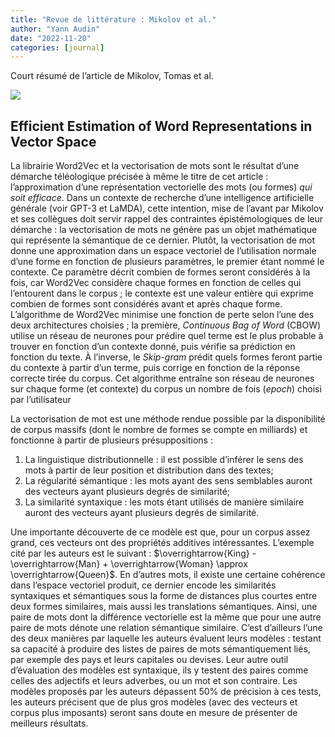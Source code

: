 ```yaml
---
title: "Revue de littérature : Mikolov et al."
author: "Yann Audin"
date: "2022-11-20"
categories: [journal]
---
```


Court résumé de l'article de Mikolov, Tomas et al.

![](anthalgo.jpg)

## Efficient Estimation of Word Representations in Vector Space

La librairie Word2Vec et la vectorisation de mots sont le résultat d'une démarche téléologique précisée à même le titre de cet article : l'approximation d'une représentation vectorielle des mots (ou formes) *qui soit efficace*. 
Dans un contexte de recherche d'une intelligence artificielle générale (voir GPT-3 et LaMDA), cette intention, mise de l'avant par Mikolov et ses collègues doit servir rappel des contraintes épistémologiques de leur démarche : la vectorisation de mots ne génère pas un objet mathématique qui représente la sémantique de ce dernier. 
Plutôt, la vectorisation de mot donne une approximation dans un espace vectoriel de l'utilisation normale d'une forme en fonction de plusieurs paramètres, le premier étant nommé le contexte.
Ce paramètre décrit combien de formes seront considérés à la fois, car Word2Vec considère chaque formes en fonction de celles qui l'entourent dans le corpus ; le contexte est une valeur entière qui exprime combien de formes sont considérés avant et après chaque forme. 
L'algorithme de Word2Vec minimise une fonction de perte selon l'une des deux architectures choisies ; la première, *Continuous Bag of Word* (CBOW) utilise un réseau de neurones pour prédire quel terme est le plus probable à trouver en fonction d'un contexte donné, puis vérifie sa prédiction en fonction du texte. 
À l'inverse, le *Skip-gram* prédit quels formes feront partie du contexte à partir d'un terme, puis corrige en fonction de la réponse correcte tirée du corpus. 
Cet algorithme entraîne son réseau de neurones sur chaque forme (et contexte) du corpus un nombre de fois (*epoch*) choisi par l'utilisateur

La vectorisation de mot est une méthode rendue possible par la disponibilité de corpus massifs (dont le nombre de formes se compte en milliards) et fonctionne à partir de plusieurs présuppositions : 

1. La linguistique distributionnelle : il est possible d'inférer le sens des mots à partir de leur position et distribution dans des textes;
2. La régularité sémantique : les mots ayant des sens semblables auront des vecteurs ayant plusieurs degrés de similarité;
3. La similarité syntaxique : les mots étant utilisés de manière similaire auront des vecteurs ayant plusieurs degrés de similarité.

Une importante découverte de ce modèle est que, pour un corpus assez grand, ces vecteurs ont des propriétés additives intéressantes.
L'exemple cité par les auteurs est le suivant : $\overrightarrow{King} - \overrightarrow{Man} + \overrightarrow{Woman} \approx \overrightarrow{Queen}$.
En d'autres mots, il existe une certaine cohérence dans l'espace vectoriel produit, ce dernier encode les similarités syntaxiques et sémantiques sous la forme de distances plus courtes entre deux formes similaires, mais aussi les translations sémantiques.
Ainsi, une paire de mots dont la différence vectorielle est la même que pour une autre paire de mots dénote une relation sémantique similaire. 
C'est d'ailleurs l'une des deux manières par laquelle les auteurs évaluent leurs modèles : testant sa capacité à produire des listes de paires de mots sémantiquement liés, par exemple des pays et leurs capitales ou devises.
Leur autre outil d'évaluation des modèles est syntaxique, ils y testent des paires comme celles des adjectifs et leurs adverbes, ou un mot et son contraire.
Les modèles proposés par les auteurs dépassent 50% de précision à ces tests, les auteurs précisent que de plus gros modèles (avec des vecteurs et corpus plus imposants) seront sans doute en mesure de présenter de meilleurs résultats. 